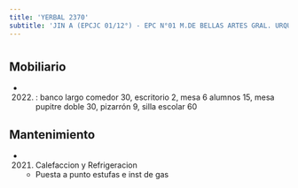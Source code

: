 ```yaml
---
title: 'YERBAL 2370'
subtitle: 'JIN A (EPCJC 01/12°) - EPC N°01 M.DE BELLAS ARTES GRAL. URQUIZA'
---
```


#


## Mobiliario

*  (2022) : banco largo comedor 30, escritorio 2, mesa 6 alumnos 15, mesa pupitre doble 30, pizarrón 9, silla escolar 60 





## Mantenimiento

*  (2021) Calefaccion y Refrigeracion 
    + Puesta a punto estufas e inst de gas



